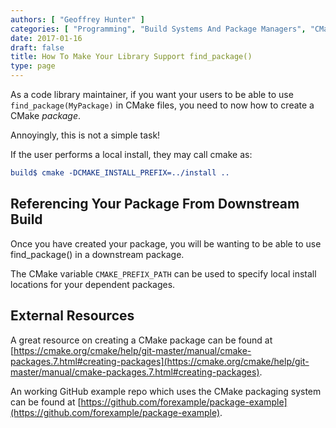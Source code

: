 ```yaml
---
authors: [ "Geoffrey Hunter" ]
categories: [ "Programming", "Build Systems And Package Managers", "CMake" ]
date: 2017-01-16
draft: false
title: How To Make Your Library Support find_package()
type: page
---
```



As a code library maintainer, if you want your users to be able to use `find_package(MyPackage)` in CMake files, you need to now how to create a CMake _package_.

Annoyingly, this is not a simple task!

If the user performs a local install, they may call cmake as:

```cmake
build$ cmake -DCMAKE_INSTALL_PREFIX=../install ..
```

## Referencing Your Package From Downstream Build

Once you have created your package, you will be wanting to be able to use find_package() in a downstream package.

The CMake variable `CMAKE_PREFIX_PATH` can be used to specify local install locations for your dependent packages.

## External Resources

A great resource on creating a CMake package can be found at [https://cmake.org/cmake/help/git-master/manual/cmake-packages.7.html#creating-packages](https://cmake.org/cmake/help/git-master/manual/cmake-packages.7.html#creating-packages).

An working GitHub example repo which uses the CMake packaging system can be found at [https://github.com/forexample/package-example](https://github.com/forexample/package-example).

